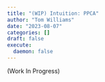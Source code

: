 ```yaml
---
title: "(WIP) Intuition: PPCA"
author: "Tom Williams"
date: "2023-08-07"
categories: []
draft: false
execute:
  daemon: false
---
```


(Work In Progress)